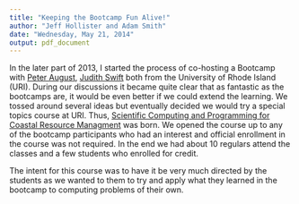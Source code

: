 ```yaml
---
title: "Keeping the Bootcamp Fun Alive!"
author: "Jeff Hollister and Adam Smith"
date: "Wednesday, May 21, 2014"
output: pdf_document
---
```

In the later part of 2013, I started the process of co-hosting a Bootcamp with [Peter August](), [Judith Swift]() both from the University of Rhode Island (URI).  During our discussions it became quite clear that as fantastic as the bootcamps are, it would be even better if we could extend the learning.  We tossed around several ideas but eventually decided we would try a special topics course at URI.  Thus, [Scientific Computing and Programming for Coastal Resource Managment](http://scicomp2014.edc.uri.edu/) was born.  We opened the course up to any of the bootcamp participants who had an interest and official enrollment in the course was not required.  In the end we had about 10 regulars attend the classes and a few students who enrolled for credit.    

The intent for this course was to have it be very much directed by the students as we wanted to them to try and apply what they learned in the bootcamp to computing problems of their own.   